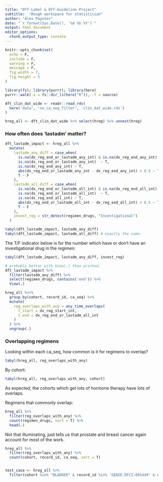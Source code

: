 ```yaml
---
title: "Off-Label & Off-Guideline Project"
subtitle:  "Rough workspace for statistician"
author: "Alex Paynter"
date: "`r format(Sys.Date(), '%d %b %Y')`"
output: html_document
editor_options: 
  chunk_output_type: console
---
```


```r
knitr::opts_chunk$set(
  echo = F,
  include = F,
  warning = F,
  message = F,
  fig.width = 7,
  fig.height = 5
)
```

```r
library(fs); library(purrr); library(here)
purrr::walk(.x = fs::dir_ls(here("R")), .f = source)
```

```r
dft_clin_dat_wide <- readr::read_rds(
  here('data', 'no_ca_seq_filter', 'clin_dat_wide.rds')
)

hreg_all <- dft_clin_dat_wide %>% select(hreg) %>% unnest(hreg)
```


### How often does 'lastadm' matter?

```r
dft_lastadm_impact <- hreg_all %>% 
  mutate(
    lastadm_any_diff = case_when(
      is.na(dx_reg_end_or_lastadm_any_int) & is.na(dx_reg_end_any_int) ~ F,
      is.na(dx_reg_end_or_lastadm_any_int)  ~ T,
      is.na(dx_reg_end_any_int) ~ T,
      abs(dx_reg_end_or_lastadm_any_int - dx_reg_end_any_int) > 0.5 ~ T,
      T ~ F
    ),
    lastadm_all_diff = case_when(
      is.na(dx_reg_end_or_lastadm_all_int) & is.na(dx_reg_end_all_int) ~ F,
      is.na(dx_reg_end_or_lastadm_all_int)  ~ T,
      is.na(dx_reg_end_all_int) ~ T,
      abs(dx_reg_end_or_lastadm_all_int - dx_reg_end_all_int) > 0.5 ~ T,
      T ~ F
    ),
    invest_reg = str_detect(regimen_drugs, "Investigational")
  )
```


```r
tabyl(dft_lastadm_impact, lastadm_any_diff)
tabyl(dft_lastadm_impact, lastadm_all_diff) # exactly the same.
```

The T/F indicator below is for the number which have or don't have an investigational drug in the regimen:

```r
tabyl(dft_lastadm_impact, lastadm_any_diff, invest_reg)
```


```r
# probably better with View(.) than printed.
dft_lastadm_impact %>%
  filter(lastadm_any_diff) %>%
  select(regimen_drugs, contains('end')) %>%
  View(.)
```







```r
hreg_all %<>%
  group_by(cohort, record_id, ca_seq) %>%
  mutate(
    reg_overlaps_with_any = any_time_overlaps(
      t_start = dx_reg_start_int,
      t_end = dx_reg_end_or_lastadm_all_int
    )
  ) %>%
  ungroup(.)
```

### Overlapping regimens

Looking within each ca_seq, how common is it for regimens to overlap?

```r
tabyl(hreg_all, reg_overlaps_with_any)
```

By cohort:

```r
tabyl(hreg_all, reg_overlaps_with_any, cohort)
```

As expected, the cohorts which get lots of hormone therapy have lots of overlaps.

Regimens that commonly overlap:

```r
hreg_all %>%
  filter(reg_overlaps_with_any) %>%
  count(regimen_drugs, sort = T) %>%
  head(.)
```

Not that illuminating, just tells us that prostate and breast cancer again account for most of the work.



```r
hreg_all %>% 
  filter(reg_overlaps_with_any) %>%
  count(cohort, record_id, ca_seq, sort = T)


test_case <- hreg_all %>%
  filter(cohort %in% "BLADDER" & record_id %in% 'GENIE-DFCI-091449' & ca_seq %in% 1)



```


